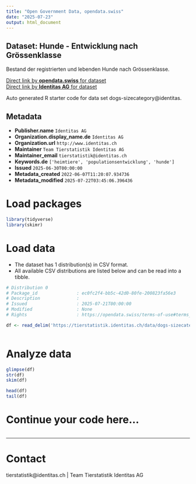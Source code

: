 ```yaml
---
title: "Open Government Data, opendata.swiss"
date: "2025-07-23"
output: html_document
---
```


## Dataset: Hunde - Entwicklung nach Grössenklasse

Bestand der registrierten und lebenden Hunde nach Grössenklasse.

[Direct link by **opendata.swiss** for dataset](https://opendata.swiss/de/dataset/hunde-entwicklung-nach-grossenklasse)<br>
[Direct link by **Identitas AG** for dataset](https://tierstatistik.identitas.ch/)

Auto generated R starter code for data set dogs-sizecategory@identitas.

## Metadata

- **Publisher.name** `Identitas AG`
- **Organization.display_name.de** `Identitas AG`
- **Organization.url** `http://www.identitas.ch`
- **Maintainer** `Team Tierstatistik Identitas AG`
- **Maintainer_email** `tierstatistik@identitas.ch`
- **Keywords.de** `['heimtiere', 'populationsentwicklung', 'hunde']`
- **Issued** `2025-06-30T00:00:00`
- **Metadata_created** `2022-06-07T11:20:07.934736`
- **Metadata_modified** `2025-07-22T03:45:06.396436`


# Load packages

```r

library(tidyverse)
library(skimr)

```

# Load data

-   The dataset has 1 distribution(s) in CSV format.
-   All available CSV distributions are listed below and can be read into a tibble.

```r

# Distribution 0
# Package_id               : ec0fc2f4-bb5c-42d0-80fe-200823fa56e3
# Description              : 
# Issued                   : 2025-07-21T00:00:00
# Modified                 : None
# Rights                   : https://opendata.swiss/terms-of-use#terms_by

df <- read_delim('https://tierstatistik.identitas.ch/data/dogs-sizecategory.csv')



```

# Analyze data

```r

glimpse(df)
str(df)
skim(df)

head(df)
tail(df)

```

# Continue your code here...

```r

```

------------------------------------------------------------------------

# Contact

tierstatistik@identitas.ch | Team Tierstatistik Identitas AG
